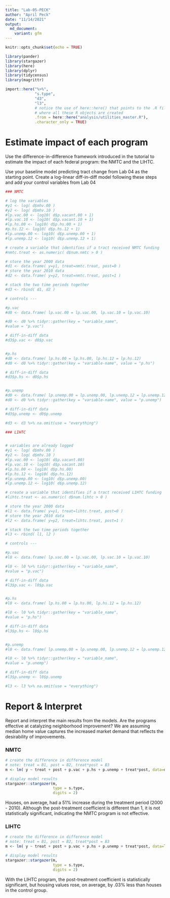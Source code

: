 ```yaml
---
title: "Lab-05-PECK"
author: "April Peck"
date: "11/14/2021"
output:
  md_document:
    variant: gfm
---
```


```r
knitr::opts_chunk$set(echo = TRUE)
```

```r


library(pander)
library(stargazer)
library(here)
library(dplyr)
library(tidycensus)
library(magrittr)

import::here("%>%",
             "s.type",
             "d3",
             "l3",
             # notice the use of here::here() that points to the .R file
             # where all these R objects are created
             .from = here::here("analysis/utilities_master.R"),
             .character_only = TRUE)

```

# Estimate impact of each program
Use the difference-in-difference framework introduced in the tutorial to estimate the impact of each federal program: the NMTC and the LIHTC.

Use your baseline model predicting tract change from Lab 04 as the starting point.
Create a log-linear diff-in-diff model following these steps and add your control variables from Lab 04



```r

### NMTC

# log the variables
#y1 <- log( d$mhv.00 )
#y2 <- log( d$mhv.10 )
#lp.vac.00 <- log10( d$p.vacant.00 + 1)
#lp.vac.10 <- log10( d$p.vacant.10 + 1)
#lp.hs.00 <- log10( d$p.hs.00 + 1)
#p.hs.12 <- log10( d$p.hs.12 + 1)
#lp.unemp.00 <- log10( d$p.unemp.00 + 1)
#lp.unemp.12 <- log10( d$p.unemp.12 + 1)

# create a variable that identifies if a tract received NMTC funding
#nmtc.treat <- as.numeric( d$num.nmtc > 0 )

# store the year 2000 data
#d1 <- data.frame( y=y1, treat=nmtc.treat, post=0 )
# store the year 2010 data
#d2 <- data.frame( y=y2, treat=nmtc.treat, post=1 )

# stack the two time periods together
#d3 <- rbind( d1, d2 )

# controls ---

#p.vac
#d0 <- data.frame( lp.vac.00 = lp.vac.00, lp.vac.10 = lp.vac.10)

#d0 <- d0 %>% tidyr::gather(key = "variable_name",
#value = "p.vac")

# diff-in-diff data
#d3$p.vac <- d0$p.vac


#p.hs
#d0 <- data.frame( lp.hs.00 = lp.hs.00, lp.hs.12 = lp.hs.12)
#d0 <- d0 %>% tidyr::gather(key = "variable-name", value = "p.hs")

# diff-in-diff data
#d3$p.hs <- d0$p.hs


#p.unemp
#d0 <- data.frame( lp.unemp.00 = lp.unemp.00, lp.unemp.12 = lp.unemp.12)
#d0 <- d0 %>% tidyr::gather(key = "variable-name", value = "p.unemp")

# diff-in-diff data
#d3$p.unemp <- d0$p.unemp

#d3 <- d3 %>% na.omit(use = "everything")


```



```r

### LIHTC


# variables are already logged
#y1 <- log( d$mhv.00 )
#y2 <- log( d$mhv.10 )
#lp.vac.00 <- log10( d$p.vacant.00)
#lp.vac.10 <- log10( d$p.vacant.10)
#lp.hs.00 <- log10( d$p.hs.00)
#lp.hs.12 <- log10( d$p.hs.12)
#lp.unemp.00 <- log10( d$p.unemp.00)
#lp.unemp.12 <- log10( d$p.unemp.12)

# create a variable that identifies if a tract received LIHTC funding
#lihtc.treat <- as.numeric( d$num.lihtc > 0 )

# store the year 2000 data
#l1 <- data.frame( y=y1, treat=lihtc.treat, post=0 )
# store the year 2010 data
#l2 <- data.frame( y=y2, treat=lihtc.treat, post=1 )

# stack the two time periods together
#l3 <- rbind( l1, l2 )

# controls ---

#p.vac
#l0 <- data.frame( lp.vac.00 = lp.vac.00, lp.vac.10 = lp.vac.10)

#l0 <- l0 %>% tidyr::gather(key = "variable_name",
#value = "p.vac")

# diff-in-diff data
#l3$p.vac <- l0$p.vac


#p.hs
#l0 <- data.frame( lp.hs.00 = lp.hs.00, lp.hs.12 = lp.hs.12)

#l0 <- l0 %>% tidyr::gather(key = "variable_name",
#value = "p.hs")

# diff-in-diff data
#l3$p.hs <- l0$p.hs


#p.unemp
#l0 <- data.frame( lp.unemp.00 = lp.unemp.00, lp.unemp.12 = lp.unemp.12)

#l0 <- l0 %>% tidyr::gather(key = "variable_name",
#value = "p.unemp")

# diff-in-diff data
#l3$p.unemp <- l0$p.unemp

#l3 <- l3 %>% na.omit(use = "everything")

```

# Report & Interpret
Report and interpret the main results from the models. Are the programs effective at catalyzing neighborhood improvement? We are assuming median home value captures the increased market demand that reflects the desirability of improvements.

### NMTC
```r

# create the difference in difference model
# note: treat = B1, post = B2, treat*post = B3
m <- lm( y ~ treat + post + p.vac + p.hs + p.unemp + treat*post, data=d3, na.rm = TRUE )

# display model results
stargazer::stargazer(m,
                     type = s.type,
                     digits = 2)
```

Houses, on average, had a 51% increase during the treatment period (2000 - 2010). Although the post-treatment coefficient is different than 1, it is not statistically significant, indicating the NMTC program is not effective.


### LIHTC
```r

# create the difference in difference model
# note: treat = B1, post = B2, treat*post = B3
m <- lm( y ~ treat + post + p.vac + p.hs + p.unemp + treat*post, data=l3 )

# display model results
stargazer::stargazer(m,
                     type = s.type,
                     digits = 2)
```

With the LIHTC program, the post-treatment coefficient is statistically significant, but housing values rose, on average, by .03% less than houses in the control group.
